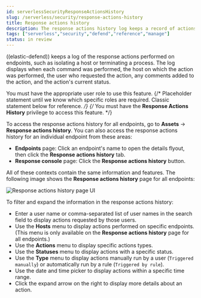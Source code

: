 ```yaml
---
id: serverlessSecurityResponseActionsHistory
slug: /serverless/security/response-actions-history
title: Response actions history
description: The response actions history log keeps a record of actions taken on endpoints.
tags: ["serverless","security","defend","reference","manage"]
status: in review
---
```



<InReview />

<div id="response-actions-history"></div>

((elastic-defend)) keeps a log of the <DocLink id="serverlessSecurityResponseActions">response actions</DocLink> performed on endpoints, such as isolating a host or terminating a process. The log displays when each command was performed, the host on which the action was performed, the user who requested the action, any comments added to the action, and the action's current status.

<DocCallOut title="Requirement">

You must have the appropriate user role to use this feature.
{/* Placeholder statement until we know which specific roles are required. Classic statement below for reference. */}
{/* You must have the **Response Actions History** <DocLink id="serverlessSecurityEndpointManagementReq">privilege</DocLink> to access this feature. */}

</DocCallOut>

To access the response actions history for all endpoints, go to **Assets** -> **Response actions history**. You can also access the response actions history for an individual endpoint from these areas:

* **Endpoints** page: Click an endpoint's name to open the details flyout, then click the **Response actions history** tab.
* **Response console** page: Click the **Response actions history** button.

All of these contexts contain the same information and features. The following image shows the **Response actions history** page for all endpoints:

![Response actions history page UI](../images/response-actions-history/-management-admin-response-actions-history-page.png)

To filter and expand the information in the response actions history:

* Enter a user name or comma-separated list of user names in the search field to display actions requested by those users.
* Use the **Hosts** menu to display actions performed on specific endpoints. (This menu is only available on the **Response actions history** page for all endpoints.)
* Use the **Actions** menu to display specific actions types.
* Use the **Statuses** menu to display actions with a specific status.
* Use the **Type** menu to display actions manually run by a user (`Triggered manually`) or automatically run by a rule (`Triggered by rule`).
* Use the date and time picker to display actions within a specific time range.
* Click the expand arrow on the right to display more details about an action.

